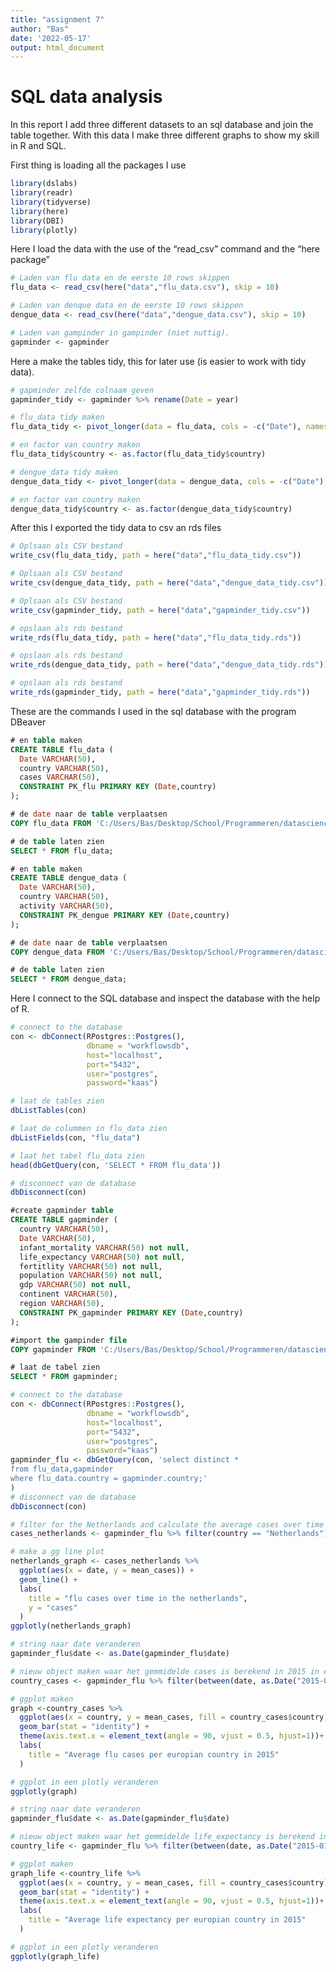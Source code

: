 ```yaml
---
title: "assignment 7"
author: "Bas"
date: '2022-05-17'
output: html_document
---
```

# SQL data analysis

In this report I add three different datasets to an sql database and join the table together.
With this data I make three different graphs to show my skill in R and SQL.

First thing is loading all the packages I use
```r
library(dslabs)
library(readr)
library(tidyverse)
library(here)
library(DBI)
library(plotly)
```

Here I load the data with the use of the "read_csv" command and the "here package"
```r
# Laden van flu data en de eerste 10 rows skippen
flu_data <- read_csv(here("data","flu_data.csv"), skip = 10)

# Laden van denque data en de eerste 10 rows skippen
dengue_data <- read_csv(here("data","dengue_data.csv"), skip = 10)

# Laden van gampinder in gampinder (niet nuttig).
gapminder <- gapminder
```

Here a make the tables tidy, this for later use (is easier to work with tidy data).
```r
# gapminder zelfde colnaam geven
gapminder_tidy <- gapminder %>% rename(Date = year)

# flu_data tidy maken
flu_data_tidy <- pivot_longer(data = flu_data, cols = -c("Date"), names_to = "country", values_to = "cases")

# en factor van country maken
flu_data_tidy$country <- as.factor(flu_data_tidy$country)

# dengue_data tidy maken
dengue_data_tidy <- pivot_longer(data = dengue_data, cols = -c("Date"), names_to = "country", values_to = "activity")

# en factor van country maken
dengue_data_tidy$country <- as.factor(dengue_data_tidy$country)
```

After this I exported the tidy data to csv an rds files
```r
# Oplsaan als CSV bestand
write_csv(flu_data_tidy, path = here("data","flu_data_tidy.csv"))

# Oplsaan als CSV bestand
write_csv(dengue_data_tidy, path = here("data","dengue_data_tidy.csv"))

# Oplsaan als CSV bestand
write_csv(gapminder_tidy, path = here("data","gapminder_tidy.csv"))

# opslaan als rds bestand
write_rds(flu_data_tidy, path = here("data","flu_data_tidy.rds"))

# opslaan als rds bestand
write_rds(dengue_data_tidy, path = here("data","dengue_data_tidy.rds"))

# opslaan als rds bestand
write_rds(gapminder_tidy, path = here("data","gapminder_tidy.rds"))

```

These are the commands I used in the sql database with the program DBeaver
```sql
# en table maken
CREATE TABLE flu_data (
  Date VARCHAR(50),
  country VARCHAR(50),
  cases VARCHAR(50),
  CONSTRAINT PK_flu PRIMARY KEY (Date,country)
);

# de date naar de table verplaatsen
COPY flu_data FROM 'C:/Users/Bas/Desktop/School/Programmeren/datascience/portfolio/data/flu_data_tidy.csv' WITH (FORMAT csv);

# de table laten zien
SELECT * FROM flu_data; 

# en table maken
CREATE TABLE dengue_data (
  Date VARCHAR(50),
  country VARCHAR(50),
  activity VARCHAR(50),
  CONSTRAINT PK_dengue PRIMARY KEY (Date,country)
);

# de date naar de table verplaatsen
COPY dengue_data FROM 'C:/Users/Bas/Desktop/School/Programmeren/datascience/portfolio/data/dengue_data_tidy.csv' WITH (FORMAT csv);

# de table laten zien
SELECT * FROM dengue_data; 
```

Here I connect to the SQL database and inspect the database with the help of R.
```r
# connect to the database
con <- dbConnect(RPostgres::Postgres(), 
                 dbname = "workflowsdb", 
                 host="localhost", 
                 port="5432", 
                 user="postgres", 
                 password="kaas") 

# laat de tables zien
dbListTables(con)

# laat de colummen in flu_data zien
dbListFields(con, "flu_data")

# laat het tabel flu_data zien
head(dbGetQuery(con, 'SELECT * FROM flu_data'))

# disconnect van de database
dbDisconnect(con) 
```

```sql
#create gapminder table
CREATE TABLE gapminder (
  country VARCHAR(50),
  Date VARCHAR(50),
  infant_mortality VARCHAR(50) not null,
  life_expectancy VARCHAR(50) not null,
  fertitlity VARCHAR(50) not null,
  population VARCHAR(50) not null,
  gdp VARCHAR(50) not null,
  continent VARCHAR(50),
  region VARCHAR(50),
  CONSTRAINT PK_gapminder PRIMARY KEY (Date,country)
);

#import the gampinder file
COPY gapminder FROM 'C:/Users/Bas/Desktop/School/Programmeren/datascience/portfolio/data/gapminder_tidy.csv' WITH (FORMAT csv);

# laat de tabel zien
SELECT * FROM gapminder; 
```

```r
# connect to the database
con <- dbConnect(RPostgres::Postgres(), 
                 dbname = "workflowsdb", 
                 host="localhost", 
                 port="5432", 
                 user="postgres", 
                 password="kaas") 
gapminder_flu <- dbGetQuery(con, 'select distinct *
from flu_data,gapminder
where flu_data.country = gapminder.country;'
)
# disconnect van de database
dbDisconnect(con) 
```

```r
# filter for the Netherlands and calculate the average cases over time
cases_netherlands <- gapminder_flu %>% filter(country == "Netherlands") %>% group_by(date=as.Date(date)) %>% summarise(mean_cases=mean(as.numeric(cases)))

# make a gg line plot
netherlands_graph <- cases_netherlands %>%
  ggplot(aes(x = date, y = mean_cases)) +
  geom_line() +
  labs(
    title = "flu cases over time in the netherlands",
    y = "cases"
  )
ggplotly(netherlands_graph)


```

```r
# string naar date veranderen
gapminder_flu$date <- as.Date(gapminder_flu$date)

# nieuw object maken waar het gemmidelde cases is berekend in 2015 in europa
country_cases <- gapminder_flu %>% filter(between(date, as.Date("2015-01-01"), as.Date("2015-12-30"))) %>% filter(continent == "Europe") %>% group_by(country) %>% summarise(mean_cases=mean(as.numeric(cases)))

# ggplot maken
graph <-country_cases %>%
  ggplot(aes(x = country, y = mean_cases, fill = country_cases$country)) +
  geom_bar(stat = "identity") +
  theme(axis.text.x = element_text(angle = 90, vjust = 0.5, hjust=1))+
  labs(
    title = "Average flu cases per europian country in 2015"
  )

# ggplot in een plotly veranderen
ggplotly(graph)
```

```r
# string naar date veranderen
gapminder_flu$date <- as.Date(gapminder_flu$date)

# nieuw object maken waar het gemmidelde life_expectancy is berekend in 2015 in europa
country_life <- gapminder_flu %>% filter(between(date, as.Date("2015-01-01"), as.Date("2015-12-30"))) %>% filter(continent == "Europe") %>% group_by(country) %>% summarise(mean_cases=mean(as.numeric(life_expectancy)))

# ggplot maken
graph_life <-country_life %>%
  ggplot(aes(x = country, y = mean_cases, fill = country_cases$country)) +
  geom_bar(stat = "identity") +
  theme(axis.text.x = element_text(angle = 90, vjust = 0.5, hjust=1))+
  labs(
    title = "Average life expectancy per europian country in 2015"
  )

# ggplot in een plotly veranderen
ggplotly(graph_life)
```

